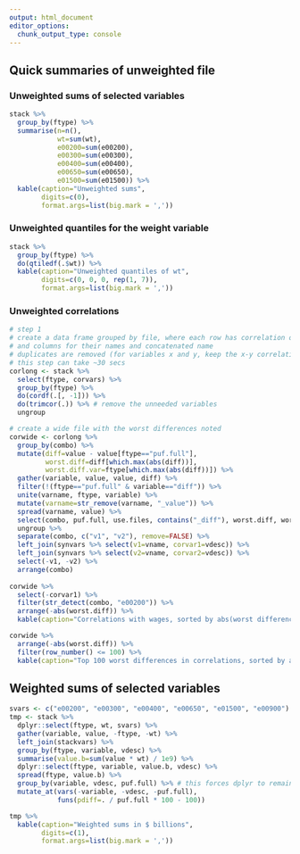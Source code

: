 ```yaml
---
output: html_document
editor_options: 
  chunk_output_type: console
---
```


## Quick summaries of unweighted file
### Unweighted sums of selected variables
```r
stack %>% 
  group_by(ftype) %>% 
  summarise(n=n(),
            wt=sum(wt),
            e00200=sum(e00200),
            e00300=sum(e00300),
            e00400=sum(e00400),
            e00650=sum(e00650),
            e01500=sum(e01500)) %>%
  kable(caption="Unweighted sums",
        digits=c(0), 
        format.args=list(big.mark = ','))

```


### Unweighted quantiles for the weight variable
```r
stack %>% 
  group_by(ftype) %>% 
  do(qtiledf(.$wt)) %>% 
  kable(caption="Unweighted quantiles of wt",
        digits=c(0, 0, 0, rep(1, 7)), 
        format.args=list(big.mark = ','))
```


### Unweighted correlations
```r
# step 1
# create a data frame grouped by file, where each row has correlation of a variable pair
# and columns for their names and concatenated name
# duplicates are removed (for variables x and y, keep the x-y correlation but not y-x; also, not x-x or y-y)
# this step can take ~30 secs
corlong <- stack %>%
  select(ftype, corvars) %>%
  group_by(ftype) %>%
  do(cordf(.[, -1])) %>%
  do(trimcor(.)) %>% # remove the unneeded variables
  ungroup

# create a wide file with the worst differences noted
corwide <- corlong %>%
  group_by(combo) %>%
  mutate(diff=value - value[ftype=="puf.full"],
         worst.diff=diff[which.max(abs(diff))],
         worst.diff.var=ftype[which.max(abs(diff))]) %>%
  gather(variable, value, value, diff) %>%
  filter(!(ftype=="puf.full" & variable=="diff")) %>%
  unite(varname, ftype, variable) %>%
  mutate(varname=str_remove(varname, "_value")) %>%
  spread(varname, value) %>%
  select(combo, puf.full, use.files, contains("_diff"), worst.diff, worst.diff.var) %>%
  ungroup %>%
  separate(combo, c("v1", "v2"), remove=FALSE) %>%
  left_join(synvars %>% select(v1=vname, corvar1=vdesc)) %>%
  left_join(synvars %>% select(v2=vname, corvar2=vdesc)) %>%
  select(-v1, -v2) %>%
  arrange(combo)
  
corwide %>%
  select(-corvar1) %>%
  filter(str_detect(combo, "e00200")) %>%
  arrange(-abs(worst.diff)) %>%
  kable(caption="Correlations with wages, sorted by abs(worst difference)", digits=3)

corwide %>%
  arrange(-abs(worst.diff)) %>%
  filter(row_number() <= 100) %>%
  kable(caption="Top 100 worst differences in correlations, sorted by abs(worst difference)", digits=3)

```


## Weighted sums of selected variables
```r
svars <- c("e00200", "e00300", "e00400", "e00650", "e01500", "e00900")
tmp <- stack %>% 
  dplyr::select(ftype, wt, svars) %>%
  gather(variable, value, -ftype, -wt) %>%
  left_join(stackvars) %>%
  group_by(ftype, variable, vdesc) %>% 
  summarise(value.b=sum(value * wt) / 1e9) %>%
  dplyr::select(ftype, variable, value.b, vdesc) %>%
  spread(ftype, value.b) %>%
  group_by(variable, vdesc, puf.full) %>% # this forces dplyr to remain in the output untransformed
  mutate_at(vars(-variable, -vdesc, -puf.full),
            funs(pdiff=. / puf.full * 100 - 100))

tmp %>%
  kable(caption="Weighted sums in $ billions",
        digits=c(1), 
        format.args=list(big.mark = ','))

```

